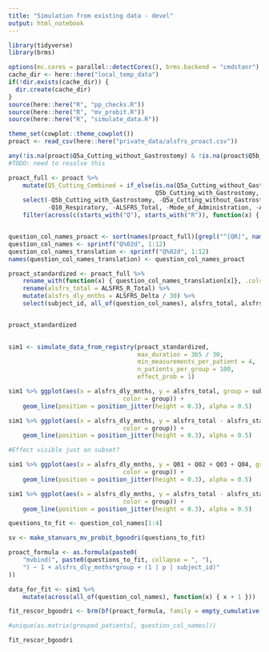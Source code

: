 ```yaml
---
title: "Simulation from existing data - devel"
output: html_notebook
---
```


```r
library(tidyverse)
library(brms)

options(mc.cores = parallel::detectCores(), brms.backend = "cmdstanr")
cache_dir <- here::here("local_temp_data")
if(!dir.exists(cache_dir)) {
  dir.create(cache_dir)
}
source(here::here("R", "pp_checks.R"))
source(here::here("R", "mv_probit.R"))
source(here::here("R", "simulate_data.R"))

theme_set(cowplot::theme_cowplot())
proact <- read_csv(here::here("private_data/alsfrs_proact.csv"))
```

```r
any(!is.na(proact$Q5a_Cutting_without_Gastrostomy) & !is.na(proact$Q5b_Cutting_with_Gastrostomy))
#TODO: need to resolve this

proact_full <- proact %>% 
    mutate(Q5_Cutting_Combined = if_else(is.na(Q5a_Cutting_without_Gastrostomy), 
                                         Q5b_Cutting_with_Gastrostomy, Q5a_Cutting_without_Gastrostomy)) %>%
    select(-Q5b_Cutting_with_Gastrostomy, -Q5a_Cutting_without_Gastrostomy, 
           -Q10_Respiratory, -ALSFRS_Total, -Mode_of_Administration, -ALSFRS_Responded_By) %>%
    filter(across(c(starts_with("Q"), starts_with("R")), function(x) { !is.na(x) } )) 


question_col_names_proact <- sort(names(proact_full)[grepl("^[QR]", names(proact_full))])
question_col_names <- sprintf("Q%02d", 1:12)
question_col_names_translation <- sprintf("Q%02d", 1:12)
names(question_col_names_translation) <- question_col_names_proact

proact_standardized <- proact_full %>%
    rename_with(function(x) { question_col_names_translation[x]}, .cols = all_of(question_col_names_proact)) %>%
    rename(alsfrs_total = ALSFRS_R_Total) %>%
    mutate(alsfrs_dly_mnths = ALSFRS_Delta / 30) %>%
    select(subject_id, all_of(question_col_names), alsfrs_total, alsfrs_dly_mnths) 


proact_standardized
    
```

```r


sim1 <- simulate_data_from_registry(proact_standardized,
                                    max_duration = 365 / 30,
                                    min_measurements_per_patient = 4,
                                    n_patients_per_group = 100,
                                    effect_prob = 1)

sim1 %>% ggplot(aes(x = alsfrs_dly_mnths, y = alsfrs_total, group = subject_id,
                                color = group)) +
    geom_line(position = position_jitter(height = 0.3), alpha = 0.5)

sim1 %>% ggplot(aes(x = alsfrs_dly_mnths, y = alsfrs_total - alsfrs_start, group = subject_id,
                                color = group)) +
    geom_line(position = position_jitter(height = 0.3), alpha = 0.5)

```


```r
#Effect visible just on subset?

sim1 %>% ggplot(aes(x = alsfrs_dly_mnths, y = Q01 + Q02 + Q03 + Q04, group = subject_id,
                                color = group)) +
    geom_line(position = position_jitter(height = 0.3), alpha = 0.5)

sim1 %>% ggplot(aes(x = alsfrs_dly_mnths, y = alsfrs_total - alsfrs_start, group = subject_id,
                                color = group)) +
    geom_line(position = position_jitter(height = 0.3), alpha = 0.5)

```


```r

questions_to_fit <- question_col_names[1:4]

sv <- make_stanvars_mv_probit_bgoodri(questions_to_fit)

proact_formula <- as.formula(paste0(
    "mvbind(", paste0(questions_to_fit, collapse = ", "),
    ") ~ 1 + alsfrs_dly_mnths*group + (1 | p | subject_id)"
))

data_for_fit <- sim1 %>%
    mutate(across(all_of(question_col_names), function(x) { x + 1 }))

fit_rescor_bgoodri <- brm(bf(proact_formula, family = empty_cumulative()) + set_rescor(FALSE), data = data_for_fit, stanvars = sv, adapt_delta = 0.95, inits = 0.1, file = paste0(cache_dir, "/test_simul_bgoodri"))

#unique(as.matrix(grouped_patients[, question_col_names]))

```
```r
fit_rescor_bgoodri
```


